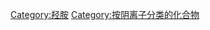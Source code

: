 {{Commonscat|Hydroxylammonium compounds}}

[[Category:羟胺|Category:羟胺]]
[[Category:按阴离子分类的化合物|Category:按阴离子分类的化合物]]